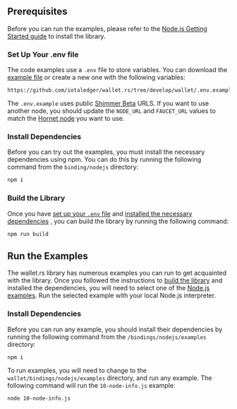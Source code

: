 ## Prerequisites

Before you can run the examples, please refer to the [Node.js Getting Started guide](./../../../getting_started/nodejs.mdx) to install
the library.

### Set Up Your .env file

The code examples use a `.env` file to store variables. You can download
the [example file](https://github.com/iotaledger/wallet.rs/blob/develop/wallet/bindings/nodejs/examples/.env.example) or create a new one with
the following variables:

```dotenv reference
https://github.com/iotaledger/wallet.rs/tree/develop/wallet/.env.example
```

The `.env.example` uses public [Shimmer Beta](/introduction/reference/networks/betanet/)
URLS. If you want to use another node, you should update the `NODE_URL` and `FAUCET_URL` values to match the
[Hornet node](#hornet-node) you want to use.

### Install Dependencies

Before you can try out the examples, you must install the necessary dependencies using npm. You can do this by running
the following command from the `binding/nodejs` directory:

```bash
npm i
```

### Build the Library

Once you have [set up your `.env` file](#setup-your-env-file) and [installed the necessary dependencies](#install-dependencies)
, you can build the library by running the following command:

```bash
npm run build
```

## Run the Examples

The wallet.rs library has numerous examples you can run to get acquainted with the library.
Once you followed the instructions to [build the library](#build-the-library) and installed the dependencies, you will need to select one of the
[Node.js examples](https://github.com/iotaledger/wallet.rs/tree/develop/wallet/bindings/nodejs/examples/). Run the selected example with
your local Node.js interpreter.

### Install Dependencies

Before you can run any example, you should install their dependencies by running the following command from the
`/bindings/nodejs/examples` directory:

```bash
npm i
```

To run examples, you will need to change to the `wallet/bindings/nodejs/examples` directory, and run any example.
The following command will run the `10-node-info.js` example:

```bash
node 10-node-info.js
```

